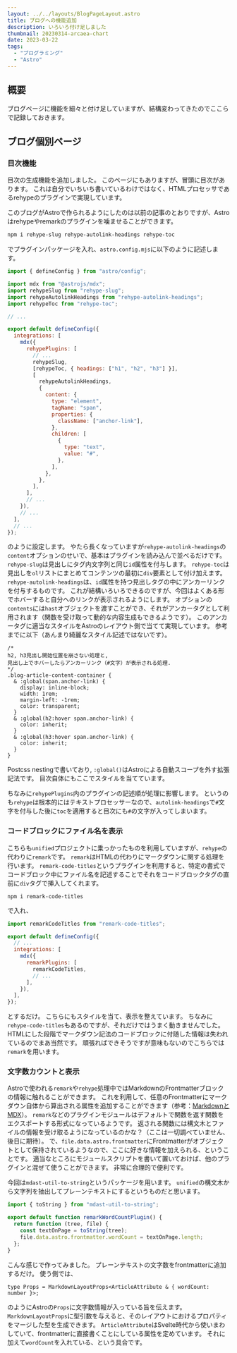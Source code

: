 ```yaml
---
layout: ../../layouts/BlogPageLayout.astro
title: ブログへの機能追加
description: いろいろ付け足しました
thumbnail: 20230314-arcaea-chart
date: 2023-03-22
tags:
  - "プログラミング"
  - "Astro"
---
```



## 概要

ブログページに機能を細々と付け足していますが、結構変わってきたのでここらで記録しておきます。

## ブログ個別ページ

### 目次機能

目次の生成機能を追加しました。
このページにもありますが、冒頭に目次があります。
これは自分でいちいち書いているわけではなく、HTMLプロセッサであるrehypeのプラグインで実現しています。

このブログがAstroで作られるようにしたのは以前の記事のとおりですが、Astroはrehypeやremarkのプラグインを噛ませることができます。

```bash
npm i rehype-slug rehype-autolink-headings rehype-toc
```

でプラグインパッケージを入れ、`astro.config.mjs`に以下のように記述します。

```js:astro.config.mjs
import { defineConfig } from "astro/config";

import mdx from "@astrojs/mdx";
import rehypeSlug from "rehype-slug";
import rehypeAutolinkHeadings from "rehype-autolink-headings";
import rehypeToc from "rehype-toc";

// ...

export default defineConfig({
  integrations: [
    mdx({
      rehypePlugins: [
        // ...
        rehypeSlug,
        [rehypeToc, { headings: ["h1", "h2", "h3"] }],
        [
          rehypeAutolinkHeadings,
          {
            content: {
              type: "element",
              tagName: "span",
              properties: {
                className: ["anchor-link"],
              },
              children: [
                {
                  type: "text",
                  value: "#",
                },
              ],
            },
          },
        ],
      ],
      // ...
    }),
    // ...
  ],
  // ...
});
```

のように設定します。
やたら長くなっていますが`rehype-autolink-headings`の`content`オプションのせいで、基本はプラグインを読み込んで並べるだけです。
`rehype-slug`は見出しにタグ内文字列と同じ`id`属性を付与します。
`rehype-toc`は見出しを`ol`リストにまとめてコンテンツの最初に`div`要素として付け加えます。
`rehype-autolink-headings`は、`id`属性を持つ見出しタグの中にアンカーリンクを付与するものです。
これが結構いろいろできるのですが、今回はよくある形でホバーすると自分へのリンクが表示されるようにします。
オプションの`contents`には`hast`オブジェクトを渡すことができ、それがアンカータグとして利用されます（関数を受け取って動的な内容生成もできるようです）。
このアンカータグに適当なスタイルをAstroのレイアウト側で当てて実現しています。
参考までに以下（あんまり綺麗なスタイル記述ではないです）。

```css:BlogPageLayout.astro
/*
h2, h3見出し開始位置を崩さない処理と,
見出し上でホバーしたらアンカーリンク（#文字）が表示される処理.
*/
.blog-article-content-container {
  & :global(span.anchor-link) {
    display: inline-block;
    width: 1rem;
    margin-left: -1rem;
    color: transparent;
  }
  & :global(h2:hover span.anchor-link) {
    color: inherit;
  }
  & :global(h3:hover span.anchor-link) {
    color: inherit;
  }
}
```

Postcss nestingで書いており, `:global()`はAstroによる自動スコープを外す拡張記法です。
目次自体にもここでスタイルを当てています。

ちなみに`rehypePlugins`内のプラグインの記述順が処理に影響します。
というのも`rehype`は根本的にはテキストプロセッサーなので、`autolink-headings`で`#`文字を付与した後に`toc`を適用すると目次にも`#`の文字が入ってしまいます。

### コードブロックにファイル名を表示

こちらも`unified`プロジェクトに乗っかったものを利用していますが、`rehype`の代わりに`remark`です。
`remark`はHTMLの代わりにマークダウンに関する処理を行います。
`remark-code-titles`というプラグインを利用すると、特定の書式でコードブロック中にファイル名を記述することでそれをコードブロックタグの直前に`div`タグで挿入してくれます。

```
npm i remark-code-titles
```

で入れ、

```js:astro.config.mjs
import remarkCodeTitles from "remark-code-titles";

export default defineConfig({
  // ...
  integrations: [
    mdx({
      remarkPlugins: [
        remarkCodeTitles,
        // ...
      ],
    }),
  ],
});
```

とするだけ。
こちらにもスタイルを当て、表示を整えています。
ちなみに`rehype-code-titles`もあるのですが、それだけではうまく動きませんでした。
HTMLにした段階でマークダウン記法のコードブロックに付随した情報は失われているのでまあ当然です。
頑張ればできそうですが意味もないのでこちらでは`remark`を用います。

### 文字数カウントと表示

Astroで使われる`remark`や`rehype`処理中ではMarkdownのFrontmatterブロックの情報に触れることができます。
これを利用して、任意のFrontmatterにマークダウン自体から算出される属性を追加することができます（参考：[MarkdownとMDX](https://docs.astro.build/ja/guides/markdown-content/#%E4%BE%8Bfront-matter%E3%81%AE%E6%8C%BF%E5%85%A5)）。
`remark`などのプラグインモジュールはデフォルトで関数を返す関数をエクスポートする形式になっているようです。
返される関数には構文木とファイルの情報を受け取るようになっているのかな？（ここは一切調べていません、後日に期待）。
で、`file.data.astro.frontmatter`にFrontmatterがオブジェクトとして保持されているようなので、ここに好きな情報を加えられる、ということです。
適当なところにモジュールスクリプトを書いて置いておけば、他のプラグインと混ぜて使うことができます。
非常に合理的で便利です。

今回は`mdast-util-to-string`というパッケージを用います。
`unified`の構文木から文字列を抽出してプレーンテキストにするというものだと思います。

```js:remark-word-count-plugin.mjs
import { toString } from "mdast-util-to-string";

export default function remarkWordCountPlugin() {
  return function (tree, file) {
    const textOnPage = toString(tree);
    file.data.astro.frontmatter.wordCount = textOnPage.length;
  };
}

```

こんな感じで作ってみました。
プレーンテキストの文字数をfrontmatterに追加するだけ。
使う側では、

```ts:BlogPageLayout.astro
type Props = MarkdownLayoutProps<ArticleAttribute & { wordCount: number }>;
```

のようにAstroの`Props`に文字数情報が入っている旨を伝えます。
`MarkdownLayoutProps`に型引数を与えると、そのレイアウトにおけるプロパティをマージした型を生成できます。
`ArticleAttribute`はSvelte時代から使いまわしていて、frontmatterに直接書くことにしている属性を定めています。
それに加えて`wordCount`を入れている、という具合です。
